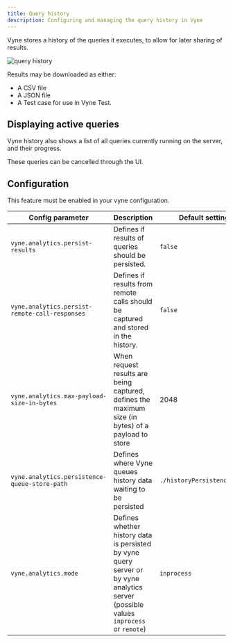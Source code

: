 ```yaml
---
title: Query history
description: Configuring and managing the query history in Vyne
---
```



Vyne stores a history of the queries it executes, to allow for later sharing of results.


![query history](query-history.png)

Results may be downloaded as either:
 * A CSV file
 * A JSON file
 * A Test case for use in <Link to="/testing/testing-with-vynetest">Vyne Test</Link>.

## Displaying active queries
Vyne history also shows a list of all queries currently running on the server, and their progress.

These queries can be cancelled through the UI.

## Configuration

This feature must be enabled in your vyne configuration.

| Config parameter                | Description                                                                                        | Default setting             |
|---------------------------------|----------------------------------------------------------------------------------------------------|-----------------------------|
| `vyne.analytics.persist-results`               | Defines if results of queries should be persisted.                                                 | `false`                     |
| `vyne.analytics.persist-remote-call-responses` | Defines if results from remote calls should be captured and stored in the history.                 | `false`                     |
| `vyne.analytics.max-payload-size-in-bytes`     | When request results are being captured, defines the maximum size (in bytes) of a payload to store | 2048                        |
| `vyne.analytics.persistence-queue-store-path`  | Defines where Vyne queues history data waiting to be persisted                                    | `./historyPersistenceQueue` |
| `vyne.analytics.mode`                          | Defines whether history data is persisted by vyne query server or by vyne analytics server (possible values `inprocess` or `remote`)         | `inprocess` |



